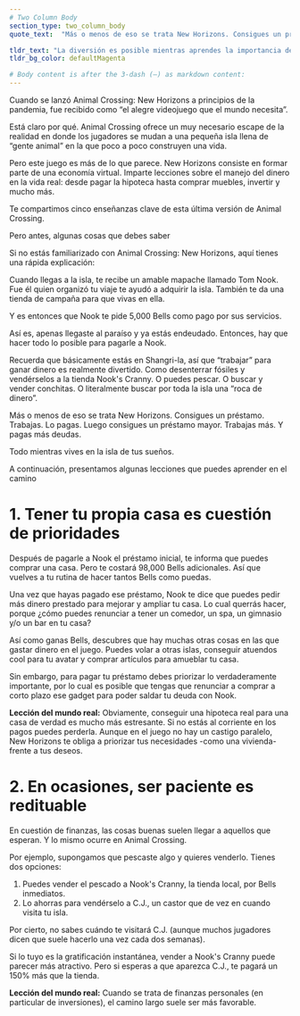 ```yaml
---
# Two Column Body
section_type: two_column_body
quote_text:  "Más o menos de eso se trata New Horizons. Consigues un préstamo. Trabajas. Lo pagas. Luego consigues un préstamo mayor. Trabajas más. Y pagas más deudas. Todo mientras vives en la isla de tus sueños."

tldr_text: "La diversión es posible mientras aprendes la importancia de administrar tu dinero. Animal Crossing: New Horizons enseña a los jugadores a establecer prioridades financieras, a investigar las opciones de compra y venta, a minimizar el riesgo y maximizar las recompensas de las inversiones, y a ejercitar el músculo empresarial creativo."
tldr_bg_color: defaultMagenta

# Body content is after the 3-dash (—) as markdown content:
---
```

Cuando se lanzó Animal Crossing: New Horizons a principios de la pandemia, fue recibido como “el alegre videojuego que el mundo necesita”.

Está claro por qué. Animal Crossing ofrece un muy necesario escape de la realidad en donde los jugadores se mudan a una pequeña isla llena de “gente animal” en la que poco a poco construyen una vida.

Pero este juego es más de lo que parece. New Horizons consiste en formar parte de una economía virtual. Imparte lecciones sobre el manejo del dinero en la vida real: desde pagar la hipoteca hasta comprar muebles, invertir y mucho más.

Te compartimos cinco enseñanzas clave de esta última versión de Animal Crossing.

Pero antes, algunas cosas que debes saber

Si no estás familiarizado con Animal Crossing: New Horizons, aquí tienes una rápida explicación:

Cuando llegas a la isla, te recibe un amable mapache llamado Tom Nook. Fue él quien organizó tu viaje te ayudó a adquirir la isla. También te da una tienda de campaña para que vivas en ella.

Y es entonces que Nook te pide 5,000 Bells como pago por sus servicios. 

Así es, apenas llegaste al paraíso y ya estás endeudado. Entonces, hay que hacer todo lo posible para pagarle a Nook.

Recuerda que básicamente estás en Shangri-la, así que “trabajar” para ganar dinero es realmente divertido. Como desenterrar fósiles y vendérselos a la tienda Nook's Cranny. O puedes pescar. O buscar y vender conchitas. O literalmente buscar por toda la isla una “roca de dinero”.

Más o menos de eso se trata New Horizons. Consigues un préstamo. Trabajas. Lo pagas. Luego consigues un préstamo mayor. Trabajas más. Y pagas más deudas.

Todo mientras vives en la isla de tus sueños.

A continuación, presentamos algunas lecciones que puedes aprender en el camino

# 1. Tener tu propia casa es cuestión de prioridades

Después de pagarle a Nook el préstamo inicial, te informa que puedes comprar una casa. Pero te costará 98,000 Bells adicionales. Así que vuelves a tu rutina de hacer tantos Bells como puedas.

Una vez que hayas pagado ese préstamo, Nook te dice que puedes pedir más dinero prestado para mejorar y ampliar tu casa. Lo cual querrás hacer, porque ¿cómo puedes renunciar a tener un comedor, un spa, un gimnasio y/o un bar en tu casa?

Así como ganas Bells, descubres que hay muchas otras cosas en las que gastar dinero en el juego. Puedes volar a otras islas, conseguir atuendos cool para tu avatar y comprar artículos para amueblar tu casa.

Sin embargo, para pagar tu préstamo debes priorizar lo verdaderamente importante, por lo cual es posible que tengas que renunciar a comprar a corto plazo ese gadget para poder saldar tu deuda con Nook.

**Lección del mundo real:** Obviamente, conseguir una hipoteca real para una casa de verdad es mucho más estresante. Si no estás al corriente en los pagos puedes perderla. Aunque en el juego no hay un castigo paralelo, New Horizons te obliga a priorizar tus necesidades -como una vivienda- frente a tus deseos.

# 2. En ocasiones, ser paciente es redituable

En cuestión de finanzas, las cosas buenas suelen llegar a aquellos que esperan. Y lo mismo ocurre en Animal Crossing.

Por ejemplo, supongamos que pescaste algo y quieres venderlo. Tienes dos opciones:

1.	Puedes vender el pescado a Nook's Cranny, la tienda local, por Bells inmediatos.
2.	Lo ahorras para vendérselo a C.J., un castor que de vez en cuando visita tu isla.

Por cierto, no sabes cuándo te visitará C.J. (aunque muchos jugadores dicen que suele hacerlo una vez cada dos semanas).

Si lo tuyo es la gratificación instantánea, vender a Nook's Cranny puede parecer más atractivo. Pero si esperas a que aparezca C.J., te pagará un 150% más que la tienda.

**Lección del mundo real:** Cuando se trata de finanzas personales (en particular de inversiones), el camino largo suele ser más favorable.
